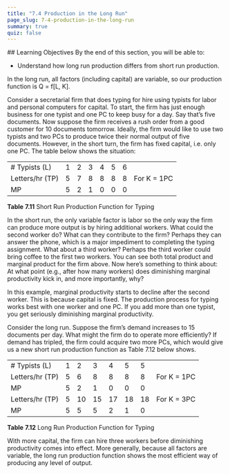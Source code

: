 ```yaml
---
title: "7.4 Production in the Long Run"
page_slug: 7-4-production-in-the-long-run
summary: true
quiz: false
---
```

<div className="content-chunk" data-subsection-id = "Learning-Objectives-670t">
## Learning Objectives
By the end of this section, you will be able to:

* Understand how long run production differs from short run production.

In the long run, all factors (including capital) are variable, so our production function is Q = f\[L, K\].

Consider a secretarial firm that does typing for hire using typists for labor and personal computers for capital. To start, the firm has just enough business for one typist and one PC to keep busy for a day. Say that’s five documents. Now suppose the firm receives a rush order from a good customer for 10 documents tomorrow. Ideally, the firm would like to use two typists and two PCs to produce twice their normal output of five documents. However, in the short turn, the firm has fixed capital, i.e. only one PC. The table below shows the situation:

|     |     |     |     |     |     |     |     |
| --- | --- | --- | --- | --- | --- | --- | --- |
| \# Typists (L) | 1   | 2   | 3   | 4   | 5   | 6   |     |
| Letters/hr (TP) | 5   | 7   | 8   | 8   | 8   | 8   | For K = 1PC |
| MP  | 5   | 2   | 1   | 0   | 0   | 0   |     |

**Table** **7.11** Short Run Production Function for Typing

In the short run, the only variable factor is labor so the only way the firm can produce more output is by hiring additional workers. What could the second worker do? What can they contribute to the firm? Perhaps they can answer the phone, which is a major impediment to completing the typing assignment. What about a third worker? Perhaps the third worker could bring coffee to the first two workers. You can see both total product and marginal product for the firm above. Now here’s something to think about: At what point (e.g., after how many workers) does diminishing marginal productivity kick in, and more importantly, why?

In this example, marginal productivity starts to decline after the second worker. This is because capital is fixed. The production process for typing works best with one worker and one PC. If you add more than one typist, you get seriously diminishing marginal productivity.

Consider the long run. Suppose the firm’s demand increases to 15 documents per day. What might the firm do to operate more efficiently? If demand has tripled, the firm could acquire two more PCs, which would give us a new short run production function as Table 7.12 below shows.

|     |     |     |     |     |     |     |     |
| --- | --- | --- | --- | --- | --- | --- | --- |
| \# Typists (L) | 1   | 2   | 3   | 4   | 5   | 5   |     |
| Letters/hr (TP) | 5   | 6   | 8   | 8   | 8   | 8   | For K = 1PC |
| MP  | 5   | 2   | 1   | 0   | 0   | 0   |     |
| Letters/hr (TP) | 5   | 10  | 15  | 17  | 18  | 18  | For K = 3PC |
| MP  | 5   | 5   | 5   | 2   | 1   | 0   |     |

**Table** **7.12** Long Run Production Function for Typing

With more capital, the firm can hire three workers before diminishing productivity comes into effect. More generally, because all factors are variable, the long run production function shows the most efficient way of producing any level of output.
</div>

